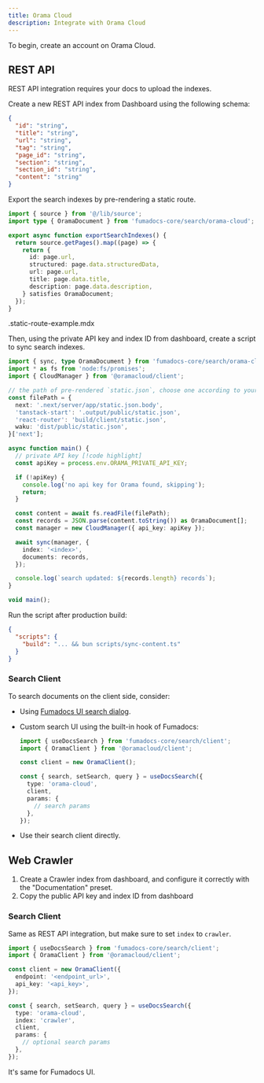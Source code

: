 ```yaml
---
title: Orama Cloud
description: Integrate with Orama Cloud
---
```


To begin, create an account on Orama Cloud.

## REST API

REST API integration requires your docs to upload the indexes.

Create a new REST API index from Dashboard using the following schema:

```json
{
  "id": "string",
  "title": "string",
  "url": "string",
  "tag": "string",
  "page_id": "string",
  "section": "string",
  "section_id": "string",
  "content": "string"
}
```

Export the search indexes by pre-rendering a static route.

```ts title="lib/export-search-indexes.ts"
import { source } from '@/lib/source';
import type { OramaDocument } from 'fumadocs-core/search/orama-cloud';

export async function exportSearchIndexes() {
  return source.getPages().map((page) => {
    return {
      id: page.url,
      structured: page.data.structuredData,
      url: page.url,
      title: page.data.title,
      description: page.data.description,
    } satisfies OramaDocument;
  });
}
```

<include>.static-route-example.mdx</include>

Then, using the private API key and index ID from dashboard, create a script to sync search indexes.

```ts title="scripts/sync-content.ts"
import { sync, type OramaDocument } from 'fumadocs-core/search/orama-cloud';
import * as fs from 'node:fs/promises';
import { CloudManager } from '@oramacloud/client';

// the path of pre-rendered `static.json`, choose one according to your React framework
const filePath = {
  next: '.next/server/app/static.json.body',
  'tanstack-start': '.output/public/static.json',
  'react-router': 'build/client/static.json',
  waku: 'dist/public/static.json',
}['next'];

async function main() {
  // private API key [!code highlight]
  const apiKey = process.env.ORAMA_PRIVATE_API_KEY;

  if (!apiKey) {
    console.log('no api key for Orama found, skipping');
    return;
  }

  const content = await fs.readFile(filePath);
  const records = JSON.parse(content.toString()) as OramaDocument[];
  const manager = new CloudManager({ api_key: apiKey });

  await sync(manager, {
    index: '<index>',
    documents: records,
  });

  console.log(`search updated: ${records.length} records`);
}

void main();
```

Run the script after production build:

```json title="package.json"
{
  "scripts": {
    "build": "... && bun scripts/sync-content.ts"
  }
}
```

### Search Client

To search documents on the client side, consider:

- Using [Fumadocs UI search dialog](/docs/ui/search/orama-cloud).
- Custom search UI using the built-in hook of Fumadocs:

  ```ts
  import { useDocsSearch } from 'fumadocs-core/search/client';
  import { OramaClient } from '@oramacloud/client';

  const client = new OramaClient();

  const { search, setSearch, query } = useDocsSearch({
    type: 'orama-cloud',
    client,
    params: {
      // search params
    },
  });
  ```

- Use their search client directly.

## Web Crawler

1. Create a Crawler index from dashboard, and configure it correctly with the "Documentation" preset.
2. Copy the public API key and index ID from dashboard

### Search Client

Same as REST API integration, but make sure to set `index` to `crawler`.

```ts
import { useDocsSearch } from 'fumadocs-core/search/client';
import { OramaClient } from '@oramacloud/client';

const client = new OramaClient({
  endpoint: '<endpoint_url>',
  api_key: '<api_key>',
});

const { search, setSearch, query } = useDocsSearch({
  type: 'orama-cloud',
  index: 'crawler',
  client,
  params: {
    // optional search params
  },
});
```

It's same for Fumadocs UI.

